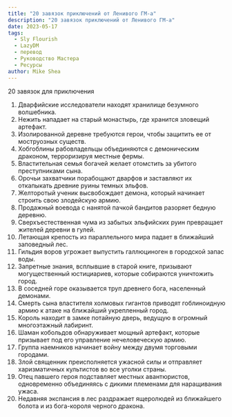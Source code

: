 ```yaml
---
title: "20 завязок приключений от Ленивого ГМ-а"
description: "20 завязок приключений от Ленивого ГМ-а"
date: 2023-05-17
tags:
  - Sly Flourish
  - LazyDM
  - перевод
  - Руководство Мастера
  - Ресурсы
author: Mike Shea
---
```


20 завязок для приключения

1. Дварфийские исследователи находят хранилище безумного волшебника.
2. Нежить нападает на старый монастырь, где хранится зловещий артефакт.
3. Изолированной деревне требуются герои, чтобы защитить ее от моструозных существ.
4. Хобгоблины рабовладельцы объединяются с демоническим драконом, терроризируя местные фермы.
5. Властительная семья богачей желает отомстить за убитого преступниками сына.
6. Орочьи захватчики порабощают дварфов и заставляют их откапыкать древние руины темных эльфов.
7. Желторотый ученик высвобождает демона, который начинает строить свою злодейскую армию.
8. Продажный воевода с нанятой пачкой бандитов разоряет бедную деревню.
9. Сверхъестественная чума из забытых эльфийских руин превращает жителей деревни в гулей.
10. Летающая крепость из параллельного мира падает в ближайший заповедный лес.
11. Гильдия воров угрожает выпустить галлюциноген в городской запас воды.
12. Запретные знания, всплывшие в старой книге, призывают могущественный юстициариев, которые собираются уничтожить город.
13. В соседней горе оказывается труп древнего бога, населенный демонами.
14. Смерть сына властителя холмовых гигантов приводят гоблиноидную армию к атаке на ближайший укрепленный город.
15. Король находит в замке потайную дверь, ведущую в огромный многоэтажный лабиринт.
16. Шаман кобольдов обнаруживает мощный артефакт, которые призывает под его управление нечеловеческую армию.
17. Группа наемников начинает войну между двумя торговыми городами.
18. Злой священник преисполняется ужасной силы и отправляет харизматичных культистов во все уголки страны.
19. Отец павшего героя подставляет местных авантюристов, одновременно объединяясь с дикими племенами для наращивания ужаса.
20. Недавняя экспансия в лес раздражает ящеролюдей из ближайшего болота и из бога-короля черного дракона.
